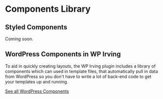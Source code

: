 <Meta title="Components/Components Library" />

# Components Library

## Styled Components
Coming soon.

## WordPress Components in WP Irving
To aid in quickly creating layouts, the WP Irving plugin includes a library of components which can used in template files, that automatically pull in data from WordPress so you don't have to write a lot of back-end code to get your templates up and running.

[See all WordPress Components](?path=/docs/wordpress-components-table-of-contents--page)
